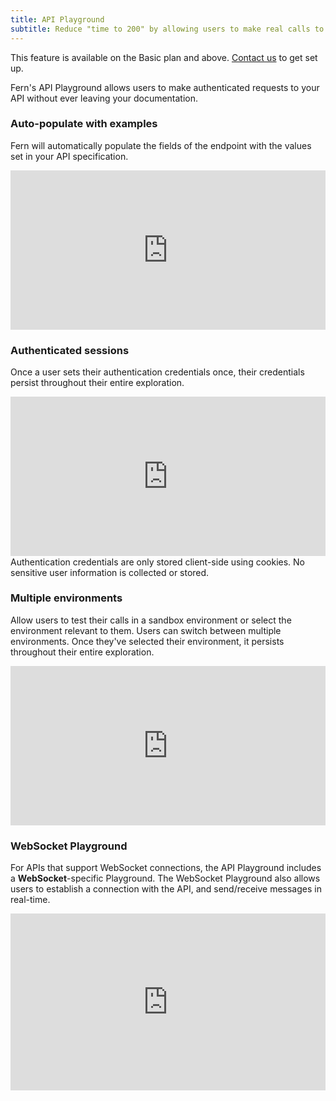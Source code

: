 ```yaml
---
title: API Playground
subtitle: Reduce "time to 200" by allowing users to make real calls to your API from right within the API Reference. 
---
```


<Tip>This feature is available on the Basic plan and above. [Contact us](https://buildwithfern.com/contact) to get set up.</Tip>

Fern's API Playground allows users to make authenticated requests to your API without ever leaving your documentation. 

### Auto-populate with examples
Fern will automatically populate the fields of the endpoint with the values set in your API specification.

<div style="position: relative; padding-bottom: 50.63657407407407%; height: 0;"><iframe src="https://www.loom.com/embed/a48d921459b54dde9652c3fcc85ebc54?sid=2c0b4f4d-7e24-4fc5-a617-8d933195bfec?hide_owner=true&hide_share=true&hide_title=true&hideEmbedTopBar=true" frameborder="0" webkitallowfullscreen mozallowfullscreen allowfullscreen style="position: absolute; top: 0; left: 0; width: 100%; height: 100%;"></iframe></div>

### Authenticated sessions
Once a user sets their authentication credentials once, their credentials persist throughout their entire exploration. 

<div style="position: relative; padding-bottom: 50.63657407407407%; height: 0;"><iframe src="https://www.loom.com/embed/7de9948ae878448094b5e92da5effd41?sid=702889b7-aa3d-4669-994e-83c196d7bc3e?hide_owner=true&hide_share=true&hide_title=true&hideEmbedTopBar=true" frameborder="0" webkitallowfullscreen mozallowfullscreen allowfullscreen style="position: absolute; top: 0; left: 0; width: 100%; height: 100%;"></iframe></div>

<Info>
Authentication credentials are only stored client-side using cookies. No sensitive user information is collected or stored. 
</Info>

### Multiple environments
Allow users to test their calls in a sandbox environment or select the environment relevant to them. Users can switch between multiple environments. Once they've selected their environment, it persists throughout their entire exploration. 

<div style="position: relative; padding-bottom: 50.63657407407407%; height: 0;"><iframe src="https://www.loom.com/embed/cb642161678e41cabcb677b900006f40?sid=5e45243c-3ba1-45cf-860b-72eee1970fc5?hide_owner=true&hide_share=true&hide_title=true&hideEmbedTopBar=true" frameborder="0" webkitallowfullscreen mozallowfullscreen allowfullscreen style="position: absolute; top: 0; left: 0; width: 100%; height: 100%;"></iframe></div>

### WebSocket Playground

For APIs that support WebSocket connections, the API Playground includes a **WebSocket**-specific Playground. The WebSocket Playground also allows users to establish a connection with the API, and send/receive messages in real-time. 

<div style="position: relative; padding-bottom: 56.2%; height: 0;"><iframe src="https://www.loom.com/embed/be4da30404794e9983c4fe639f78d4c8?sid=73b7aeda-98fa-4531-87ed-1e5909500fe2?hide_owner=true&hide_share=true&hide_title=true&hideEmbedTopBar=true" frameborder="0" webkitallowfullscreen mozallowfullscreen allowfullscreen style="position: absolute; top: 0; left: 0; width: 100%; height: 100%;"></iframe></div>
